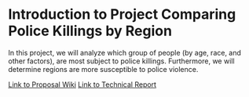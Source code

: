 # Introduction to Project Comparing Police Killings by Region

In this project, we will analyze which group of people (by age, race, and other factors), are most subject to police killings. 
Furthermore, we will determine regions are more susceptible to police violence.

[Link to Proposal Wiki](https://github.com/kimikoboswell/Lollipop/wiki/Project-Proposal)
[Link to Technical Report](https://github.com/kimikoboswell/Lollipop/wiki/Technical-Report)
